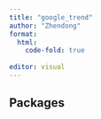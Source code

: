 ```yaml
---
title: "google_trend"
author: "Zhendong"
format: 
  html:
    code-fold: true
  
editor: visual
---
```


## Packages
